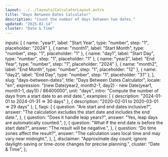 ```yaml
---
layout: ../../layouts/CalculatorLayout.astro
title: "Days Between Dates Calculator"
description: "Count the number of days between two dates."
updated: "2025-02-14"
cluster: "Date & Time"
---
```



  inputs: [
    { name: "year1", label: "Start Year", type: "number", step: "1", placeholder: "2024" },
    { name: "month1", label: "Start Month", type: "number", step: "1", placeholder: "1" },
    { name: "day1", label: "Start Day", type: "number", step: "1", placeholder: "1" },
    { name: "year2", label: "End Year", type: "number", step: "1", placeholder: "2024" },
    { name: "month2", label: "End Month", type: "number", step: "1", placeholder: "12" },
    { name: "day2", label: "End Day", type: "number", step: "1", placeholder: "31" },
  ],
  slug: "days-between-dates",
  title: "Days Between Dates Calculator",
  locale: "en",
  expression: "(new Date(year2, month2-1, day2) - new Date(year1, month1-1, day1)) / 86400000",
  unit: "days",
  intro: "Compute the number of days from a start date to an end date.",
  examples: [
    { description: "2024-01-01 to 2024-01-31 ⇒ 30 days" },
    { description: "2020-02-01 to 2020-03-01 ⇒ 29 days" },
  ],
  faqs: [
    {
      question: "Are start and end dates inclusive?",
      answer: "The calculation excludes the start date and includes the end date.",
    },
    {
      question: "Does it handle leap years?",
      answer: "Yes, leap days are automatically counted.",
    },
    {
      question: "What if the end date is before the start date?",
      answer: "The result will be negative.",
    },
    {
      question: "Do time zones affect the result?",
      answer: "The calculation uses local time and may vary near midnight.",
    },
  ],
  disclaimer: "Approximate day count; ignore daylight-saving or time-zone changes for precise planning.",
  cluster: "Date & Time",
};

<Calculator schema={schema} />
